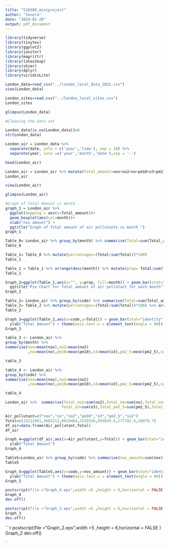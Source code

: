---
title: "S18389_miniproject"
author: "Sunera"
date: "2024-01-28"
output: pdf_document
---

```{r}
library(tidyverse)
library(tinytex)
library(ggplot2)
library(janitor)
library(magrittr)
library(latex2exp)
library(skimr)
library(dplyr)
library(viridisLite)
```
```{r}
London_data=read_csv("../london_local_data_2022.csv")
view(London_data)
```

```{r}
London_sites=read.csv("../london_local_sites.csv")
London_sites
```

```{r}
glimpse(London_data)
```

```{r}
#Cleaning the data set
```

```{r}
London_data[is.na(London_data)]=0
str(London_data)
```

```{r}
London_air = London_data %>%
  separate(date, into = c('year','time'), sep = 10) %>%
  separate(year, into =c('year','month','date'),sep = '-')

head(London_air)

```


```{r}
London_air = London_air %>% mutate(Total_amount=nox+no2+no+pm10+o3+pm2_5+so2)
London_air
```


```{r}
view(London_air)
```
```{r}
glimpse(London_air)
```


```{r}
#Graph of Total Amount vs month
graph_1 = London_air %>%
  ggplot(mapping = aes(x=Total_amount))+
  geom_boxplot(aes(col=month))+
  xlab("nox amount") +
  ggtitle("Graph of Total amount of air pollutants vs month ")
graph_1
```


```{r}
Table_0= London_air %>% group_by(month) %>% summarise(Total=sum(Total_amount))
Table_0
```
```{r}
Table_1= Table_0 %>% mutate(percentages=(Total/sum(Total))*100)
Table_1
```


```{r}
Table_1 = Table_1 %>% arrange(desc(month)) %>% mutate(prop= Total/sum(Total)*100,ypos=cumsum(prop)-0.5*prop)
Table_1
```


```{r}
Graph_2=ggplot(Table_1,aes(x="", y=prop, fill=month)) + geom_bar(stat="identity", width=1,color="black") + coord_polar("y", start=0)  + theme(legend.position="left") + geom_text(aes(y = ypos, label = paste(round(prop,2),"%")), size=3 ,color="black")  + theme_void() + scale_fill_brewer(palette="BrBG") + 
  ggtitle("Pie Chart For Total amount of air pollutant for each month")
Graph_2
```


```{r}
Table_2= London_air %>% group_by(code) %>% summarise(Total=sum(Total_amount))
Table_2= Table_2 %>% mutate(percentages=(Total/sum(Total))*100) %>% arrange(Total)
Table_2
```

```{r}
Graph_3=ggplot(Table_2,aes(x=code,y=Total)) + geom_bar(stat="identity",col="black",fill=rainbow(34)) + ggtitle("Total amount of air pollutants againts the side code") + xlab("Site code") + 
  ylab("Total Amount") + theme(axis.text.x = element_text(angle = 90)) 
Graph_3
```



```{r}
table_3 <- London_air %>%
group_by(month) %>%
summarise(nox=mean(nox),no2=mean(no2)
          ,no=mean(no),pm10=mean(pm10),o3=mean(o3),pm2_5=mean(pm2_5),so2=mean(so2))

table_3
```


```{r}
table_4 <- London_air %>%
group_by(code) %>%
summarise(nox=mean(nox),no2=mean(no2)
          ,no=mean(no),pm10=mean(pm10),o3=mean(o3),pm2_5=mean(pm2_5),so2=mean(so2))

table_4
```

```{r}
London_air %>%  summarise(Total_no2=sum(no2),Total_no=sum(no),Total_nox=sum(nox),Total_pm10=sum(pm10),
                         Total_o3=sum(o3),Total_pm2_5=sum(pm2_5),Total_so2=sum(so2))
```
```{r}
Air_pollutant=c("nox","no","no2","pm10","o3","pm2_5","so2")
Total=c(15212981,4683212,8029464,3259356,959034.6,177702.6,26079.7)
df_air=data.frame(Air_pollutant,Total)
df_air
```

```{r}
Graph_4=ggplot(df_air,aes(x=Air_pollutant,y=Total)) + geom_bar(stat="identity",col="black",fill=heat.colors(7)) + ggtitle("Total amount of each air pollutant in London") + xlab("Air Pollutant") + 
  ylab("Total Amount") 
Graph_4
```
```{r}
Table5=London_air %>% group_by(code) %>% summarise(nox_amount=sum(nox))
Table5
```



```{r}
Graph_5=ggplot(Table5,aes(x=code,y=nox_amount)) + geom_bar(stat="identity",col="black",fill=viridis(34)) + ggtitle("Total amount of nox againts the site code") + xlab("Site code") + 
  ylab("Total Amount") + theme(axis.text.x = element_text(angle = 90)) 
Graph_5
```


```{r}
postscript(file ="Graph_4.eps",width =5 ,height = 6,horizontal = FALSE )
Graph_4
dev.off()
```
```{r}
postscript(file ="Graph_3.eps",width =5 ,height = 6,horizontal = FALSE )
Graph_3
dev.off()
```

```{r}
postscript(file ="Graph_2.eps",width =5 ,height = 6,horizontal = FALSE )
Graph_2
dev.off()






`

